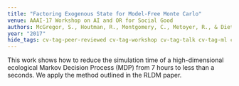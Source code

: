 ```yaml
---
title: "Factoring Exogenous State for Model-Free Monte Carlo"
venue: AAAI-17 Workshop on AI and OR for Social Good
authors: McGregor, S., Houtman, R., Montgomery, C., Metoyer, R., & Dietterich, T. G.
year: "2017"
hide_tags: cv-tag-peer-reviewed cv-tag-workshop cv-tag-talk cv-tag-ml cv-tag-application cv-tag-compsust cv-tag-rl
---
```

This work shows how to reduce the simulation time of a high-dimensional ecological Markov Decision Process (MDP) from 7 hours to less than a seconds. We apply the method outlined in the RLDM paper.
